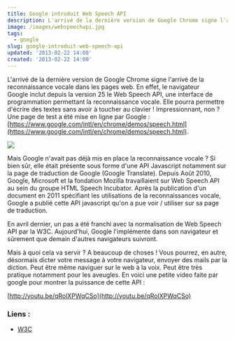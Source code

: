 ```yaml
---
title: Google introduit Web Speech API
description: L'arrivé de la dernière version de Google Chrome signe l'arrivé de la reconnaissance vocale dans les pages web. En effet, le navigateur Google inclut depuis la version 25 le Web Speech API, une interface de programmation permettant la reconnaissance vocale.
image: /images/webspeechapi.jpg
tags:
  - google
slug: google-introduit-web-speech-api
updated: '2013-02-22 14:00'
created: '2013-02-22 14:00'
---
```


L'arrivé de la dernière version de Google Chrome signe l'arrivé de la reconnaissance vocale dans les pages web. En effet, le navigateur Google inclut depuis la version 25 le Web Speech API, une interface de programmation permettant la reconnaissance vocale. Elle pourra permettre d'écrire des textes sans avoir à toucher au clavier ! Impressionnant, non ? Une page de test a été mise en ligne par Google : [https://www.google.com/intl/en/chrome/demos/speech.html](https://www.google.com/intl/en/chrome/demos/speech.html).

![](/images/webspeechapi2.jpg)

Mais Google n'avait pas déjà mis en place la reconnaissance vocale ? Si bien sûr, elle était présente sous forme d'une API Javascript notamment sur la page de traduction de Google (Google Translate). Depuis Août 2010, Google, Microsoft et la fondation Mozilla travaillaient sur Web Speech API au sein du groupe HTML Speech Incubator. Après la publication d'un document en 2011 spécifiant les utilisations de la reconnaissances vocale, Google a publié cette API javascript qu'on a pue voir / utiliser sur sa page de traduction.

En avril dernier, un pas a été franchi avec la normalisation de Web Speech API par la W3C. Aujourd'hui, Google l'implémente dans son navigateur et sûrement que demain d'autres navigateurs suivront.

Mais à quoi cela va servir ? A beaucoup de choses ! Vous pourrez, en autre, désormais dicter votre message à votre navigateur, envoyer des mails par la diction. Peut être même naviguer sur le web à la voix. Peut être très pratique notamment pour les aveugles. En voici une petite
video faite par google pour montrer la puissance de cette API :

[http://youtu.be/qRolXPWqCSo](http://youtu.be/qRolXPWqCSo)

### Liens :

- [W3C](https://dvcs.w3.org/hg/speech-api/raw-file/tip/speechapi.html)
